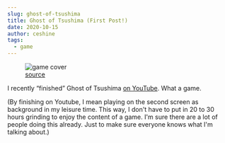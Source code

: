 ```yaml
---
slug: ghost-of-tsushima
title: Ghost of Tsushima (First Post!)
date: 2020-10-15
author: ceshine
tags:
  - game
---
```

<figure>
  <img src="/images/ghost-of-tsushima-review.jpg" alt="game cover" />
  <figcaption><a href="https://www.videogameschronicle.com/news/ghost-of-tsushima-on-ps5-will-include-a-60fps-option-with-game-boost/">source</a></figcaption>
</figure>

I recently “finished” Ghost of Tsushima [on YouTube](https://www.youtube.com/playlist?list=PLVknSjv5hAFJSWy2rEHngAjwUgy-YfwLc). What a game. 

(By finishing on Youtube, I mean playing on the second screen as background in my leisure time. This way, I don't have to put in 20 to 30 hours grinding to enjoy the content of a game. I'm sure there are a lot of people doing this already. Just to make sure everyone knows what I'm talking about.)
